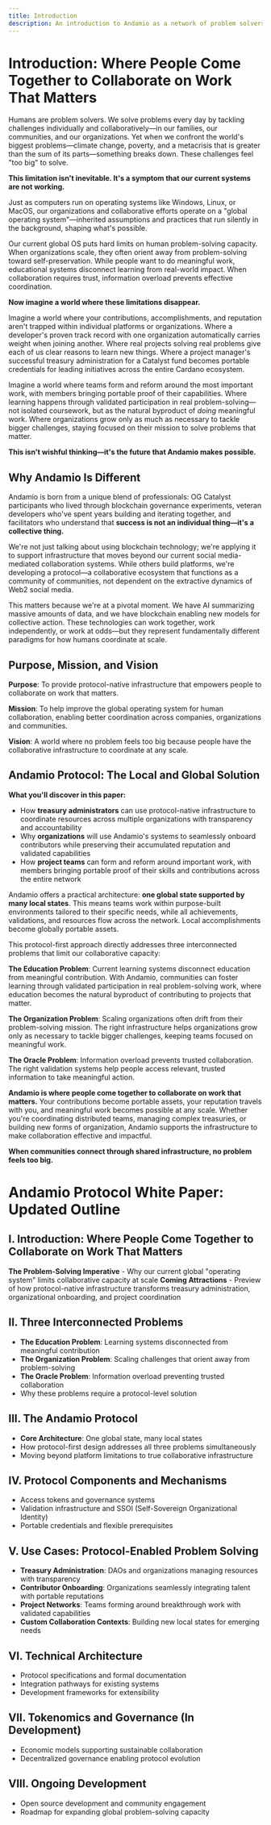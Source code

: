 ```yaml
---
title: Introduction
description: An introduction to Andamio as a network of problem solvers
---
```


# Introduction: Where People Come Together to Collaborate on Work That Matters

Humans are problem solvers. We solve problems every day by tackling challenges individually and collaboratively—in our families, our communities, and our organizations. Yet when we confront the world's biggest problems—climate change, poverty, and a metacrisis that is greater than the sum of its parts—something breaks down. These challenges feel "too big" to solve.

**This limitation isn't inevitable. It's a symptom that our current systems are not working.**

Just as computers run on operating systems like Windows, Linux, or MacOS, our organizations and collaborative efforts operate on a "global operating system"—inherited assumptions and practices that run silently in the background, shaping what's possible.

Our current global OS puts hard limits on human problem-solving capacity. When organizations scale, they often orient away from problem-solving toward self-preservation. While people want to do meaningful work, educational systems disconnect learning from real-world impact. When collaboration requires trust, information overload prevents effective coordination.

**Now imagine a world where these limitations disappear.**

Imagine a world where your contributions, accomplishments, and reputation aren't trapped within individual platforms or organizations. Where a developer's proven track record with one organization automatically carries weight when joining another. Where real projects solving real problems give each of us clear reasons to learn new things. Where a project manager's successful treasury administration for a Catalyst fund becomes portable credentials for leading initiatives across the entire Cardano ecosystem.

Imagine a world where teams form and reform around the most important work, with members bringing portable proof of their capabilities. Where learning happens through validated participation in real problem-solving—not isolated coursework, but as the natural byproduct of *doing* meaningful work. Where organizations grow only as much as necessary to tackle bigger challenges, staying focused on their mission to solve problems that matter.

**This isn't wishful thinking—it's the future that Andamio makes possible.**

## Why Andamio Is Different

Andamio is born from a unique blend of professionals: OG Catalyst participants who lived through blockchain governance experiments, veteran developers who've spent years building and iterating together, and facilitators who understand that **success is not an individual thing—it's a collective thing.**

We're not just talking about using blockchain technology; we're applying it to support infrastructure that moves beyond our current social media-mediated collaboration systems. While others build platforms, we're developing a protocol—a collaborative ecosystem that functions as a community of communities, not dependent on the extractive dynamics of Web2 social media.

This matters because we're at a pivotal moment. We have AI summarizing massive amounts of data, and we have blockchain enabling new models for collective action. These technologies can work together, work independently, or work at odds—but they represent fundamentally different paradigms for how humans coordinate at scale.

## Purpose, Mission, and Vision

**Purpose**: To provide protocol-native infrastructure that empowers people to collaborate on work that matters.

**Mission**: To help improve the global operating system for human collaboration, enabling better coordination across companies, organizations and communities.

**Vision**: A world where no problem feels too big because people have the collaborative infrastructure to coordinate at any scale.

## Andamio Protocol: The Local and Global Solution

**What you'll discover in this paper:**
- How **treasury administrators** can use protocol-native infrastructure to coordinate resources across multiple organizations with transparency and accountability
- Why **organizations** will use Andamio's systems to seamlessly onboard contributors while preserving their accumulated reputation and validated capabilities  
- How **project teams** can form and reform around important work, with members bringing portable proof of their skills and contributions across the entire network

Andamio offers a practical architecture: **one global state supported by many local states**. This means teams work within purpose-built environments tailored to their specific needs, while all achievements, validations, and resources flow across the network. Local accomplishments become globally portable assets.

This protocol-first approach directly addresses three interconnected problems that limit our collaborative capacity:

**The Education Problem**: Current learning systems disconnect education from meaningful contribution. With Andamio, communities can foster learning through validated participation in real problem-solving work, where education becomes the natural byproduct of contributing to projects that matter.

**The Organization Problem**: Scaling organizations often drift from their problem-solving mission. The right infrastructure helps organizations grow only as necessary to tackle bigger challenges, keeping teams focused on meaningful work.

**The Oracle Problem**: Information overload prevents trusted collaboration. The right validation systems help people access relevant, trusted information to take meaningful action.

**Andamio is where people come together to collaborate on work that matters.** Your contributions become portable assets, your reputation travels with you, and meaningful work becomes possible at any scale. Whether you're coordinating distributed teams, managing complex treasuries, or building new forms of organization, Andamio supports the infrastructure to make collaboration effective and impactful.

**When communities connect through shared infrastructure, no problem feels too big.**


# Andamio Protocol White Paper: Updated Outline

## I. Introduction: Where People Come Together to Collaborate on Work That Matters
**The Problem-Solving Imperative** - Why our current global "operating system" limits collaborative capacity at scale
**Coming Attractions** - Preview of how protocol-native infrastructure transforms treasury administration, organizational onboarding, and project coordination

## II. Three Interconnected Problems
- **The Education Problem**: Learning systems disconnected from meaningful contribution  
- **The Organization Problem**: Scaling challenges that orient away from problem-solving
- **The Oracle Problem**: Information overload preventing trusted collaboration
- Why these problems require a protocol-level solution

## III. The Andamio Protocol
- **Core Architecture**: One global state, many local states
- How protocol-first design addresses all three problems simultaneously
- Moving beyond platform limitations to true collaborative infrastructure

## IV. Protocol Components and Mechanisms
- Access tokens and governance systems
- Validation infrastructure and SSOI (Self-Sovereign Organizational Identity)
- Portable credentials and flexible prerequisites

## V. Use Cases: Protocol-Enabled Problem Solving
- **Treasury Administration**: DAOs and organizations managing resources with transparency
- **Contributor Onboarding**: Organizations seamlessly integrating talent with portable reputations
- **Project Networks**: Teams forming around breakthrough work with validated capabilities
- **Custom Collaboration Contexts**: Building new local states for emerging needs

## VI. Technical Architecture
- Protocol specifications and formal documentation
- Integration pathways for existing systems
- Development frameworks for extensibility

## VII. Tokenomics and Governance (In Development)
- Economic models supporting sustainable collaboration
- Decentralized governance enabling protocol evolution

## VIII. Ongoing Development
- Open source development and community engagement
- Roadmap for expanding global problem-solving capacity

